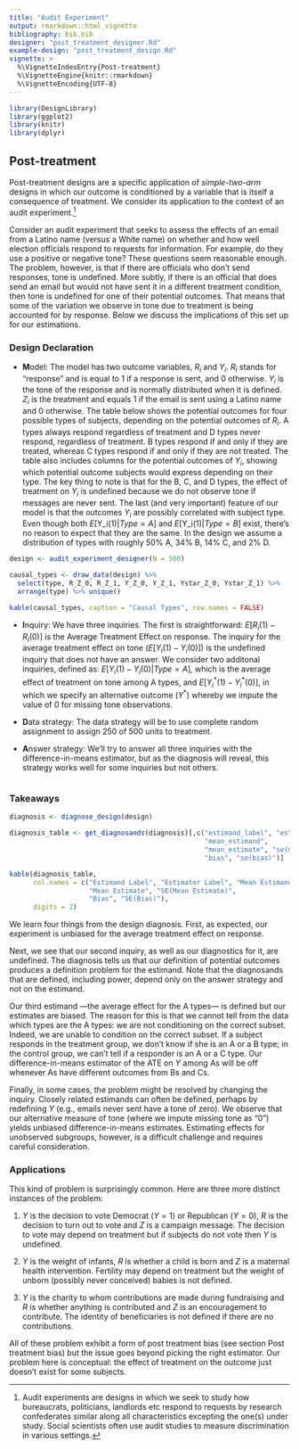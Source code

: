 ```yaml
---
title: "Audit Experiment"
output: rmarkdown::html_vignette
bibliography: bib.bib
designer: "post_treatment_designer.Rd"
example-design: "post_treatment_design.Rd"
vignette: >
  %\VignetteIndexEntry{Post-treatment}
  %\VignetteEngine{knitr::rmarkdown}
  %\VignetteEncoding{UTF-8}
---
```



```r
library(DesignLibrary)
library(ggplot2)
library(knitr)
library(dplyr)
```

## Post-treatment

Post-treatment designs are a specific application of *simple-two-arm* designs in which our outcome is conditioned by a variable that is itself a consequence of treatment. We consider its application to the context of an audit experiment.^[Audit experiments are designs in which we seek to study how bureaucrats, politicians, landlords etc respond to requests by research confederates similar along all characteristics excepting the one(s) under study. Social scientists often use audit studies to measure discrimination in various settings.]

Consider an audit experiment that seeks to assess the effects of an email from a Latino name (versus a White name) on whether and how well election officials respond to requests for information. For example, do they use a positive or negative tone? These questions seem reasonable enough. The problem, however, is that if there are officials who don’t send responses, tone is undefined. More subtly, if there is an official that does send an email but would not have sent it in a different treatment condition, then tone is undefined for one of their potential outcomes. That means that some of the variation we observe in tone due to treatment is being accounted for by response. Below we discuss the implications of this set up for our estimations.

### Design Declaration

  - **M**odel: The model has two outcome variables, $R_i$ and $Y_i$. $R_i$ stands for "response" and is equal to 1 if a response is sent, and 0 otherwise. $Y_i$ is the tone of the response and is normally distributed when it is defined. $Z_i$ is the treatment and equals 1 if the email is sent using a Latino name and 0 otherwise. The table below shows the potential outcomes for four possible types of subjects, depending on the potential outcomes of $R_i$. A types always respond regardless of treatment and D types never respond, regardless of treatment. B types respond if and only if they are treated, whereas C types respond if and only if they are not treated. The table also includes columns for the potential outcomes of $Y_i$, showing which potential outcome subjects would express depending on their type. The key thing to note is that for the B, C, and D types, the effect of treatment on $Y_i$ is undefined because we do not observe tone if messages are never sent. The last (and very important) feature of our model is that the outcomes $Y_i$ are possibly correlated with subject type. Even though both $E[$Y_i$(1)|Type = A]$ and $E[$Y_i$(1)|Type = B]$ exist, there's no reason to expect that they are the same. In the design we assume a distribution of types with roughly 50% A, 34% B, 14% C, and 2% D.

```r
design <- audit_experiment_designer(N = 500)

causal_types <- draw_data(design) %>%
  select(type, R_Z_0, R_Z_1, Y_Z_0, Y_Z_1, Ystar_Z_0, Ystar_Z_1) %>%
  arrange(type) %>% unique()

kable(causal_types, caption = "Causal Types", row.names = FALSE)
```

- **I**nquiry: We have three inquiries. The first is straightforward: $E[R_i(1)-R_i(0)]$ is the Average Treatment Effect on response. The inquiry for the average treatment effect on tone ($E[Y_i(1) - Y_i(0)]$) is the undefined inquiry that does not have an answer. We consider two additonal inquiries, defined as: $E[Y_i(1) - Y_i(0) | Type = A]$, which is the average effect of treatment on tone among A types, and $E[Y^*_i(1) - Y^*_i(0)]$, in which we specify an alternative outcome ($Y^*$) whereby we impute the value of 0 for missing tone observations.

- **D**ata strategy: The data strategy will be to use complete random assignment to assign 250 of 500 units to treatment.

- **A**nswer strategy: We’ll try to answer all three inquiries with the difference-in-means estimator, but as the diagnosis will reveal, this strategy works well for some inquiries but not others.

```r

```

### Takeaways

```r
diagnosis <- diagnose_design(design)
```

```r
diagnosis_table <- get_diagnosands(diagnosis)[,c("estimand_label", "estimator_label",
                                                 "mean_estimand",
                                                 "mean_estimate", "se(mean_estimate)",
                                                 "bias", "se(bias)")]

kable(diagnosis_table,
      col.names = c("Estimand Label", "Estimator Label", "Mean Estimand",
                    "Mean Estimate", "SE(Mean Estimate)",
                    "Bias", "SE(Bias)"),
      digits = 2)
```

We learn four things from the design diagnosis. First, as expected, our experiment is unbiased for the average treatment effect on response.

Next, we see that our second inquiry, as well as our diagnostics for it, are undefined. The diagnosis tells us that our definition of potential outcomes produces a definition problem for the estimand. Note that the diagnosands that are defined, including power, depend only on the answer strategy and not on the estimand.

Our third estimand ---the average effect for the A types--- is defined but our estimates are biased. The reason for this is that we cannot tell from the data which types are the A types: we are not conditioning on the correct subset. Indeed, we are unable to condition on the correct subset. If a subject responds in the treatment group, we don’t know if she is an A or a B type; in the control group, we can’t tell if a responder is an A or a C type. Our difference-in-means estimator of the ATE on $Y$ among As will be off whenever As have different outcomes from Bs and Cs.

Finally, in some cases, the problem might be resolved by changing the inquiry. Closely related estimands can often be defined, perhaps by redefining $Y$ (e.g., emails never sent have a tone of zero). We observe that our alternative measure of tone (where we impute missing tone as "0") yields unbiased difference-in-means estimates. Estimating effects for unobserved subgroups, however, is a difficult challenge and requires careful consideration.

### Applications

This kind of problem is surprisingly common. Here are three more distinct instances of the problem:

1. $Y$ is the decision to vote Democrat ($Y = 1$) or Republican ($Y = 0$), $R$ is the decision to turn out to vote and $Z$ is a campaign message. The decision to vote may depend on treatment but if subjects do not vote then $Y$ is undefined.

2. $Y$ is the weight of infants, $R$ is whether a child is born and $Z$ is a maternal health intervention. Fertility may depend on treatment but the weight of unborn (possibly never conceived) babies is not defined.

3. $Y$ is the charity to whom contributions are made during fundraising and $R$ is whether anything is contributed and $Z$ is an encouragement to contribute. The identity of beneficiaries is not defined if there are no contributions.

All of these problem exhibit a form of post treatment bias (see section Post treatment bias) but the issue goes beyond picking the right estimator. Our problem here is conceptual: the effect of treatment on the outcome just doesn’t exist for some subjects.
